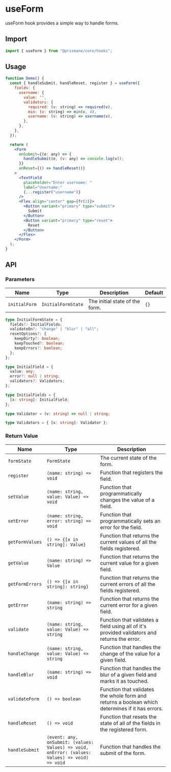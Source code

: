 # useForm

useForm hook provides a simple way to handle forms.

## Import

```js
import { useForm } from "@prismane/core/hooks";
```

## Usage

```jsx
function Demo() {
  const { handleSubmit, handleReset, register } = useForm({
    fields: {
      username: {
        value: "",
        validators: {
          required: (v: string) => required(v),
          min: (v: string) => min(v, 4),
          username: (v: string) => username(v),
        },
      },
    },
  });

  return (
    <Form
      onSubmit={(e: any) => {
        handleSubmit(e, (v: any) => console.log(v));
      }}
      onReset={() => handleReset()}
    >
      <TextField
        placeholder="Enter username: "
        label="Username:"
        {...register("username")}
      />
      <Flex align="center" gap={fr(2)}>
        <Button variant="primary" type="submit">
          Submit
        </Button>
        <Button variant="primary" type="reset">
          Reset
        </Button>
      </Flex>
    </Form>
  );
}
```

## API

### Parameters

| Name          | Type               | Description                    | Default |
| ------------- | ------------------ | ------------------------------ | ------- |
| `initialForm` | `InitialFormState` | The initial state of the form. | `{}`    |

```ts
type InitialFormState = {
  fields?: InitialFields;
  validateOn?: "change" | "blur" | "all";
  resetOptions?: {
    keepDirty?: boolean;
    keepTouched?: boolean;
    keepErrors?: boolean;
  };
};

type InitialField = {
  value: any;
  error?: null | string;
  validators?: Validators;
};

type InitialFields = {
  [x: string]: InitialField;
};

type Validator = (v: string) => null | string;

type Validators = { [x: string]: Validator };
```

### Return Value

| Name            | Type                                                                                          | Description                                                                                     |
| --------------- | --------------------------------------------------------------------------------------------- | ----------------------------------------------------------------------------------------------- |
| `formState`     | `FormState`                                                                                   | The current state of the form.                                                                  |
| `register`      | `(name: string) => void`                                                                      | Function that registers the field.                                                              |
| `setValue`      | `(name: string, value: Value) => void`                                                        | Function that programmatically changes the value of a field.                                    |
| `setError`      | `(name: string, error: string) => void`                                                       | Function that programmatically sets an error for the field.                                     |
| `getFormValues` | `() => {[x in string]: Value}`                                                                | Function that returns the current values of all the fields registered.                          |
| `getValue`      | `(name: string) => Value`                                                                     | Function that returns the current value for a given field.                                      |
| `getFormErrors` | `() => {[x in string]: string}`                                                               | Function that returns the current errors of all the fields registered.                          |
| `getError`      | `(name: string) => string`                                                                    | Function that returns the current error for a given field.                                      |
| `validate`      | `(name: string, value: Value) => string`                                                      | Function that validates a field using all of it's provided validators and returns the error.    |
| `handleChange`  | `(name: string, value: Value) => string`                                                      | Function that handles the change of the value for a given field.                                |
| `handleBlur`    | `(name: string) => void`                                                                      | Function that handles the blur of a given field and marks it as touched.                        |
| `validateForm`  | `() => boolean`                                                                               | Function that validates the whole form and returns a boolean which determines if it has errors. |
| `handleReset`   | `() => void`                                                                                  | Function that resets the state of all of the fields in the registered form.                     |
| `handleSubmit`  | `(event: any, onSubmit: (values: Values) => void, onError: (values: Values) => void) => void` | Function that handles the submit of the form.                                                   |
